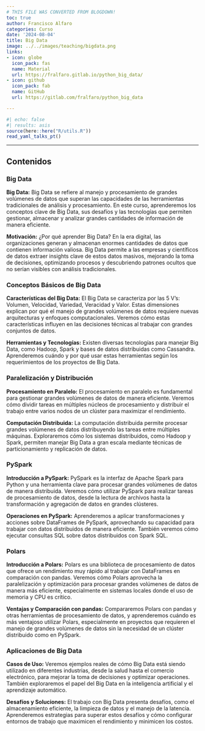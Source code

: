 ```yaml
---
# THIS FILE WAS CONVERTED FROM BLOGDOWN!
toc: true
author: Francisco Alfaro
categories: Curso
date: '2024-08-04'
title: Big Data
image: ../../images/teaching/bigdata.png
links:
- icon: globe
  icon_pack: fas
  name: Material
  url: https://fralfaro.gitlab.io/python_big_data/
- icon: github
  icon_pack: fab
  name: GitHub
  url: https://gitlab.com/fralfaro/python_big_data

---
```



```r
#| echo: false
#| results: asis
source(here::here("R/utils.R"))
read_yaml_talks_pt()
```


------------------------------------------------------------------------


## Contenidos

### Big Data

**Big Data:**
Big Data se refiere al manejo y procesamiento de grandes volúmenes de datos que superan las capacidades de las herramientas tradicionales de análisis y procesamiento. En este curso, aprenderemos los conceptos clave de Big Data, sus desafíos y las tecnologías que permiten gestionar, almacenar y analizar grandes cantidades de información de manera eficiente.

**Motivación:**
¿Por qué aprender Big Data? En la era digital, las organizaciones generan y almacenan enormes cantidades de datos que contienen información valiosa. Big Data permite a las empresas y científicos de datos extraer insights clave de estos datos masivos, mejorando la toma de decisiones, optimizando procesos y descubriendo patrones ocultos que no serían visibles con análisis tradicionales.

### Conceptos Básicos de Big Data

**Características del Big Data:**
El Big Data se caracteriza por las 5 V’s: Volumen, Velocidad, Variedad, Veracidad y Valor. Estas dimensiones explican por qué el manejo de grandes volúmenes de datos requiere nuevas arquitecturas y enfoques computacionales. Veremos cómo estas características influyen en las decisiones técnicas al trabajar con grandes conjuntos de datos.

**Herramientas y Tecnologías:**
Existen diversas tecnologías para manejar Big Data, como Hadoop, Spark y bases de datos distribuidas como Cassandra. Aprenderemos cuándo y por qué usar estas herramientas según los requerimientos de los proyectos de Big Data.

### Paralelización y Distribución

**Procesamiento en Paralelo:**
El procesamiento en paralelo es fundamental para gestionar grandes volúmenes de datos de manera eficiente. Veremos cómo dividir tareas en múltiples núcleos de procesamiento y distribuir el trabajo entre varios nodos de un clúster para maximizar el rendimiento.

**Computación Distribuida:**
La computación distribuida permite procesar grandes volúmenes de datos distribuyendo las tareas entre múltiples máquinas. Exploraremos cómo los sistemas distribuidos, como Hadoop y Spark, permiten manejar Big Data a gran escala mediante técnicas de particionamiento y replicación de datos.

### PySpark

**Introducción a PySpark:**
PySpark es la interfaz de Apache Spark para Python y una herramienta clave para procesar grandes volúmenes de datos de manera distribuida. Veremos cómo utilizar PySpark para realizar tareas de procesamiento de datos, desde la lectura de archivos hasta la transformación y agregación de datos en grandes clústeres.

**Operaciones en PySpark:**
Aprenderemos a aplicar transformaciones y acciones sobre DataFrames de PySpark, aprovechando su capacidad para trabajar con datos distribuidos de manera eficiente. También veremos cómo ejecutar consultas SQL sobre datos distribuidos con Spark SQL.

### Polars

**Introducción a Polars:**
Polars es una biblioteca de procesamiento de datos que ofrece un rendimiento muy rápido al trabajar con DataFrames en comparación con pandas. Veremos cómo Polars aprovecha la paralelización y optimización para procesar grandes volúmenes de datos de manera más eficiente, especialmente en sistemas locales donde el uso de memoria y CPU es crítico.

**Ventajas y Comparación con pandas:**
Compararemos Polars con pandas y otras herramientas de procesamiento de datos, y aprenderemos cuándo es más ventajoso utilizar Polars, especialmente en proyectos que requieren el manejo de grandes volúmenes de datos sin la necesidad de un clúster distribuido como en PySpark.

### Aplicaciones de Big Data

**Casos de Uso:**
Veremos ejemplos reales de cómo Big Data está siendo utilizado en diferentes industrias, desde la salud hasta el comercio electrónico, para mejorar la toma de decisiones y optimizar operaciones. También exploraremos el papel del Big Data en la inteligencia artificial y el aprendizaje automático.

**Desafíos y Soluciones:**
El trabajo con Big Data presenta desafíos, como el almacenamiento eficiente, la limpieza de datos y el manejo de la latencia. Aprenderemos estrategias para superar estos desafíos y cómo configurar entornos de trabajo que maximicen el rendimiento y minimicen los costos.

